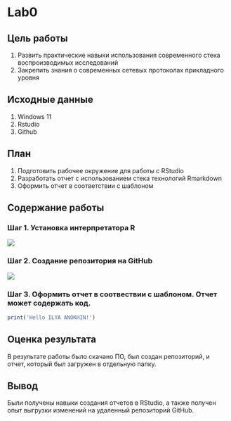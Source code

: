 # Lab0

## Цель работы

1)  Развить практические навыки использования современного стека воспроизводимых исследований
2)  Закрепить знания о современных сетевых протоколах прикладного уровня

## Исходные данные

1)  Windows 11
2)  Rstudio
3)  Github

## План

1)  Подготовить рабочее окружение для работы с RStudio
2)  Разработать отчет с использованием стека технологий Rmarkdown
3)  Оформить отчет в соответствии с шаблоном

## Содержание работы

### Шаг 1. Установка интерпретатора R

![](./IMG/RDOWNLOAD.png)

### Шаг 2. Создание репозитория на GitHub

![](./IMG/LAB0.png)

### Шаг 3. Оформить отчет в соотвествии с шаблоном. Отчет может содержать код.

```r
print('Hello ILYA ANOKHIN!')
```

## Оценка результата

В результате работы было скачано ПО, был создан репозиторий, и отчет, который был загружен в отдельную папку.

## Вывод

Были получены навыки создания отчетов в RStudio, а также получен опыт выгрузки изменений на удаленный репозиторий GitHub.

